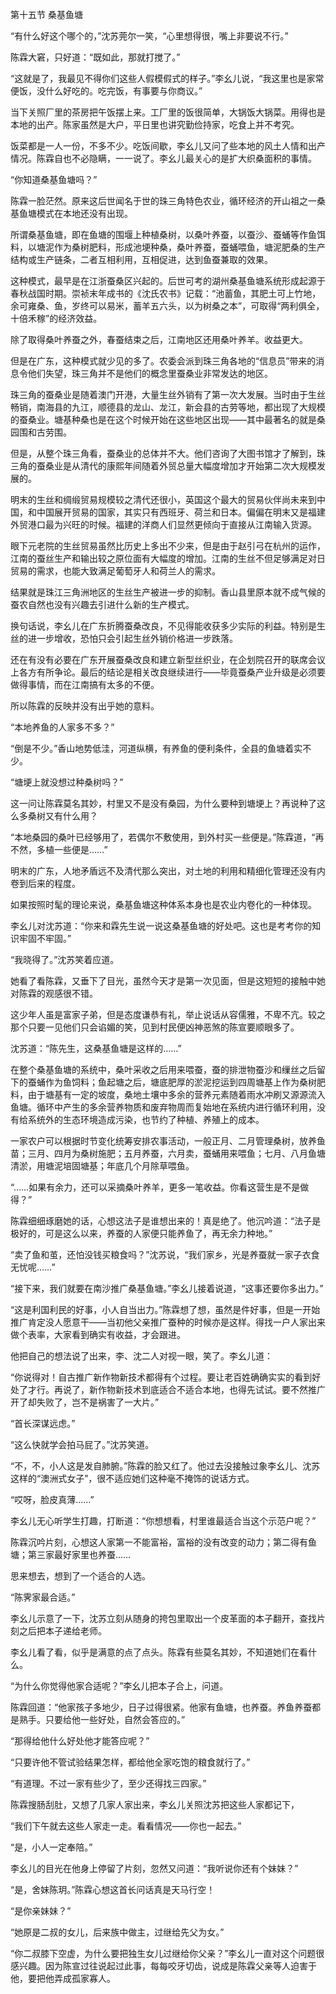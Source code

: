 

第十五节 桑基鱼塘

“有什么好这个哪个的，”沈苏莞尔一笑，“心里想得很，嘴上非要说不行。”

陈霖大窘，只好道：“既如此，那就打搅了。”

“这就是了，我最见不得你们这些人假模假式的样子。”李幺儿说，“我这里也是家常便饭，没什么好吃的。吃完饭，有事要与你商议。”

当下关照厂里的茶房把午饭摆上来。工厂里的饭很简单，大锅饭大锅菜。用得也是本地的出产。陈家虽然是大户，平日里也讲究勤俭持家，吃食上并不考究。

饭菜都是一人一份，不多不少。吃饭间歇，李幺儿又问了些本地的风土人情和出产情况。陈霖自也不必隐瞒，一一说了。李幺儿最关心的是扩大织桑面积的事情。

“你知道桑基鱼塘吗？”

陈霖一脸茫然。原来这后世闻名于世的珠三角特色农业，循环经济的开山祖之一桑基鱼塘模式在本地还没有出现。

所谓桑基鱼塘，即在鱼塘的围堰上种植桑树，以桑叶养蚕，以蚕沙、蚕蛹等作鱼饵料，以塘泥作为桑树肥料，形成池埂种桑，桑叶养蚕，蚕蛹喂鱼，塘泥肥桑的生产结构或生产链条，二者互相利用，互相促进，达到鱼蚕兼取的效果。

这种模式，最早是在江浙蚕桑区兴起的。后世可考的湖州桑基鱼塘系统形成起源于春秋战国时期。崇祯末年成书的《沈氏农书》记载：“池蓄鱼，其肥土可上竹地，余可雍桑、鱼，岁终可以易米，蓄羊五六头，以为树桑之本”，可取得“两利俱全，十倍禾稼”的经济效益。

除了取得桑叶养蚕之外，春蚕结束之后，江南地区还用桑叶养羊。收益更大。

但是在广东，这种模式就少见的多了。农委会派到珠三角各地的“信息员”带来的消息令他们失望，珠三角并不是他们的概念里蚕桑业非常发达的地区。

珠三角的蚕桑业是随着澳门开港，大量生丝外销有了第一次大发展。当时由于生丝畅销，南海县的九江，顺德县的龙山、龙江，新会县的古劳等地，都出现了大规模的蚕桑业。塘基种桑也是在这个时候开始在这些地区出现――其中最著名的就是桑园围和古劳围。

但是，从整个珠三角看，蚕桑业的总体并不大。他们咨询了大图书馆才了解到，珠三角的蚕桑业是从清代的康熙年间随着外贸总量大幅度增加才开始第二次大规模发展的。

明末的生丝和绸缎贸易规模较之清代还很小，英国这个最大的贸易伙伴尚未来到中国，和中国展开贸易的国家，其实只有西班牙、荷兰和日本。偏偏在明末又是福建外贸港口最为兴旺的时候。福建的洋商人们显然更倾向于直接从江南输入货源。

眼下元老院的生丝贸易虽然比历史上多出不少来，但是由于赵引弓在杭州的运作，江南的蚕丝生产和输出较之原位面有大幅度的增加。江南的生丝不但足够满足对日贸易的需求，也能大致满足葡萄牙人和荷兰人的需求。

结果就是珠江三角洲地区的生丝生产被进一步的抑制。香山县里原本就不成气候的蚕农自然也没有兴趣去引进什么新的生产模式。

换句话说，李幺儿在广东折腾蚕桑改良，不见得能收获多少实际的利益。特别是生丝的进一步增收，恐怕只会引起生丝外销价格进一步跌落。

还在有没有必要在广东开展蚕桑改良和建立新型丝织业，在企划院召开的联席会议上各方有所争论。最后的结论是相关改良继续进行――毕竟蚕桑产业升级是必须要做得事情，而在江南搞有太多的不便。

所以陈霖的反映并没有出乎她的意料。

“本地养鱼的人家多不多？”

“倒是不少。”香山地势低洼，河道纵横，有养鱼的便利条件，全县的鱼塘着实不少。

“塘埂上就没想过种桑树吗？”

这一问让陈霖莫名其妙，村里又不是没有桑园，为什么要种到塘埂上？再说种了这么多桑树又有什么用？

“本地桑园的桑叶已经够用了，若偶尔不敷使用，到外村买一些便是。”陈霖道，“再不然，多植一些便是……”

明末的广东，人地矛盾远不及清代那么突出，对土地的利用和精细化管理还没有内卷到后来的程度。

如果按照时髦的理论来说，桑基鱼塘这种体系本身也是农业内卷化的一种体现。

李幺儿对沈苏道：“你来和霖先生说一说这桑基鱼塘的好处吧。这也是考考你的知识牢固不牢固。”

“我晓得了。”沈苏笑着应道。

她看了看陈霖，又垂下了目光，虽然今天才是第一次见面，但是这短短的接触中她对陈霖的观感很不错。

这少年人虽是富家子弟，但是态度谦恭有礼，举止说话从容儒雅，不卑不亢。较之那个只要一见他们只会谄媚的笑，见到村民便凶神恶煞的陈宣要顺眼多了。

沈苏道：“陈先生，这桑基鱼塘是这样的……”

在整个桑基鱼塘的系统中，桑叶采收之后用来喂蚕，蚕的排泄物蚕沙和缫丝之后留下的蚕蛹作为鱼饲料；鱼起塘之后，塘底肥厚的淤泥挖运到四周塘基上作为桑树肥料，由于塘基有一定的坡度，桑地土壤中多余的营养元素随着雨水冲刷又源源流入鱼塘。循环中产生的多余营养物质和废弃物周而复始地在系统内进行循环利用，没有给系统外的生态环境造成污染，也节约了种植、养殖上的成本。

一家农户可以根据时节变化统筹安排农事活动，一般正月、二月管理桑树，放养鱼苗；三月、四月为桑树施肥；五月养蚕，六月卖，蚕蛹用来喂鱼；七月、八月鱼塘清淤，用塘泥培固塘基；年底几个月除草喂鱼。

“……如果有余力，还可以采摘桑叶养羊，更多一笔收益。你看这营生是不是做得？”

陈霖细细琢磨她的话，心想这法子是谁想出来的！真是绝了。他沉吟道：“法子是极好的，可是这么以来，养蚕的人家便只能养鱼了，再无余力种地。”

“卖了鱼和茧，还怕没钱买粮食吗？”沈苏说，“我们家乡，光是养蚕就一家子衣食无忧呢……”

“接下来，我们就要在南沙推广桑基鱼塘。”李幺儿接着说道，“这事还要你多出力。”

“这是利国利民的好事，小人自当出力。”陈霖想了想，虽然是件好事，但是一开始推广肯定没人愿意干――当初他父亲推广蚕种的时候亦是这样。得找一户人家出来做个表率，大家看到确实有收益，才会跟进。

他把自己的想法说了出来，李、沈二人对视一眼，笑了。李幺儿道：

“你说得对！自古推广新作物新技术都得有个过程。要让老百姓确确实实的看到好处了才行。再说了，新作物新技术到底适合不适合本地，也得先试试。要不然推广开了却失败了，岂不是祸害了一大片。”

“首长深谋远虑。”

“这么快就学会拍马屁了。”沈苏笑道。

“不，不，小人这是发自肺腑。”陈霖的脸又红了。他过去没接触过象李幺儿、沈苏这样的“澳洲式女子”，很不适应她们这种毫不掩饰的说话方式。

“哎呀，脸皮真薄……”

李幺儿无心听学生打趣，打断道：“你想想看，村里谁最适合当这个示范户呢？”

陈霖沉吟片刻，心想这人家第一不能富裕，富裕的没有改变的动力；第二得有鱼塘；第三家最好家里也养蚕……

思来想去，想到了一个适合的人选。

“陈霁家最合适。”

李幺儿示意了一下，沈苏立刻从随身的挎包里取出一个皮革面的本子翻开，查找片刻之后把本子递给老师。

李幺儿看了看，似乎是满意的点了点头。陈霖有些莫名其妙，不知道她们在看什么。

“为什么你觉得他家合适呢？”李幺儿把本子合上，问道。

陈霖回道：“他家孩子多地少，日子过得很紧。他家有鱼塘，也养蚕。养鱼养蚕都是熟手。只要给他一些好处，自然会答应的。”

“那得给他什么好处他才能答应呢？”

“只要许他不管试验结果怎样，都给他全家吃饱的粮食就行了。”

“有道理。不过一家有些少了，至少还得找三四家。”

陈霖搜肠刮肚，又想了几家人家出来，李幺儿关照沈苏把这些人家都记下，

“我们下午就去这些人家走一走。看看情况――你也一起去。”

“是，小人一定奉陪。”

李幺儿的目光在他身上停留了片刻，忽然又问道：“我听说你还有个妹妹？”

“是，舍妹陈玥。”陈霖心想这首长问话真是天马行空！

“是你亲妹妹？”

“她原是二叔的女儿，后来族中做主，过继给先父为女。”

“你二叔膝下空虚，为什么要把独生女儿过继给你父亲？”李幺儿一直对这个问题很感兴趣。因为陈宣过往说起过此事，每每咬牙切齿，说成是陈霖父亲等人迫害于他，要把他弄成孤家寡人。


